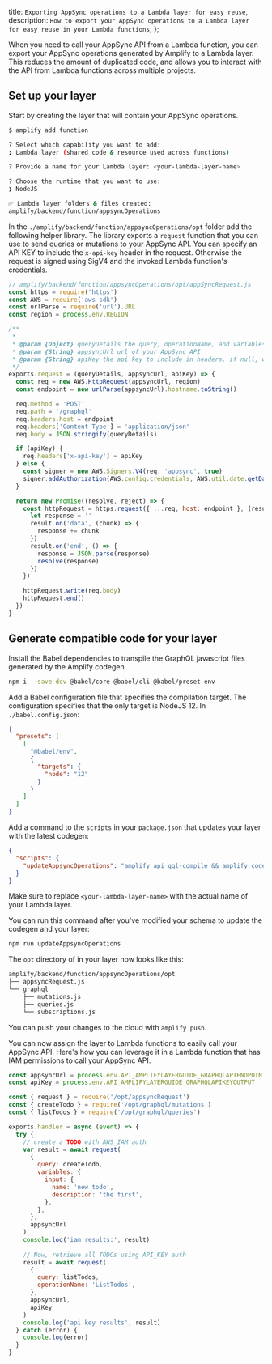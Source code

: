   title: `Exporting AppSync operations to a Lambda layer for easy reuse`,
  description: `How to export your AppSync operations to a Lambda layer for easy reuse in your Lambda functions`,
};

When you need to call your AppSync API from a Lambda function, you can export your AppSync operations generated by Amplify to a Lambda layer. This reduces the amount of duplicated code, and allows you to interact with the API from Lambda functions across multiple projects.

## Set up your layer

Start by creating the layer that will contain your AppSync operations.

```sh
$ amplify add function

? Select which capability you want to add:
❯ Lambda layer (shared code & resource used across functions)

? Provide a name for your Lambda layer: <your-lambda-layer-name>

? Choose the runtime that you want to use:
❯ NodeJS

✅ Lambda layer folders & files created:
amplify/backend/function/appsyncOperations
```

In the `./amplify/backend/function/appsyncOperations/opt` folder add the following helper library. The library exports a `request` function that you can use to send queries or mutations to your AppSync API. You can specify an API KEY to include the `x-api-key` header in the request. Otherwise the request is signed using SigV4 and the invoked Lambda function's credentials.

```javascript
// amplify/backend/function/appsyncOperations/opt/appSyncRequest.js
const https = require('https')
const AWS = require('aws-sdk')
const urlParse = require('url').URL
const region = process.env.REGION

/**
 *
 * @param {Object} queryDetails the query, operationName, and variables
 * @param {String} appsyncUrl url of your AppSync API
 * @param {String} apiKey the api key to include in headers. if null, will sign with SigV4
 */
exports.request = (queryDetails, appsyncUrl, apiKey) => {
  const req = new AWS.HttpRequest(appsyncUrl, region)
  const endpoint = new urlParse(appsyncUrl).hostname.toString()

  req.method = 'POST'
  req.path = '/graphql'
  req.headers.host = endpoint
  req.headers['Content-Type'] = 'application/json'
  req.body = JSON.stringify(queryDetails)

  if (apiKey) {
    req.headers['x-api-key'] = apiKey
  } else {
    const signer = new AWS.Signers.V4(req, 'appsync', true)
    signer.addAuthorization(AWS.config.credentials, AWS.util.date.getDate())
  }

  return new Promise((resolve, reject) => {
    const httpRequest = https.request({ ...req, host: endpoint }, (result) => {
      let response = ''
      result.on('data', (chunk) => {
        response += chunk
      })
      result.on('end', () => {
        response = JSON.parse(response)
        resolve(response)
      })
    })

    httpRequest.write(req.body)
    httpRequest.end()
  })
}
```

## Generate compatible code for your layer

Install the Babel dependencies to transpile the GraphQL javascript files generated by the Amplify codegen

```sh
npm i --save-dev @babel/core @babel/cli @babel/preset-env
```

Add a Babel configuration file that specifies the compilation target. The configuration specifies that the only target is NodeJS 12. In `./babel.config.json`:

```json
{
  "presets": [
    [
      "@babel/env",
      {
        "targets": {
          "node": "12"
        }
      }
    ]
  ]
}
```

Add a command to the `scripts` in your `package.json` that updates your layer with the latest codegen:

```json
{
  "scripts": {
    "updateAppsyncOperations": "amplify api gql-compile && amplify codegen && babel src/graphql --config-file ./babel.config.json -d ./amplify/backend/function/<your-lambda-layer-name>/opt/graphql/"
  }
}
```

Make sure to replace `<your-lambda-layer-name>` with the actual name of your Lambda layer.

You can run this command after you've modified your schema to update the codegen and your layer:

```sh
npm run updateAppsyncOperations
```

The `opt` directory of in your layer now looks like this:

```sh
amplify/backend/function/appsyncOperations/opt
├── appsyncRequest.js
└── graphql
    ├── mutations.js
    ├── queries.js
    └── subscriptions.js
```

You can push your changes to the cloud with `amplify push`.

You can now assign the layer to Lambda functions to easily call your AppSync API. Here's how you can leverage it in a Lambda function that has IAM permissions to call your AppSync API.

```javascript
const appsyncUrl = process.env.API_AMPLIFYLAYERGUIDE_GRAPHQLAPIENDPOINTOUTPUT
const apiKey = process.env.API_AMPLIFYLAYERGUIDE_GRAPHQLAPIKEYOUTPUT

const { request } = require('/opt/appsyncRequest')
const { createTodo } = require('/opt/graphql/mutations')
const { listTodos } = require('/opt/graphql/queries')

exports.handler = async (event) => {
  try {
    // create a TODO with AWS_IAM auth
    var result = await request(
      {
        query: createTodo,
        variables: {
          input: {
            name: 'new todo',
            description: 'the first',
          },
        },
      },
      appsyncUrl
    )
    console.log('iam results:', result)
    
    // Now, retrieve all TODOs using API_KEY auth
    result = await request(
      {
        query: listTodos,
        operationName: 'ListTodos',
      },
      appsyncUrl,
      apiKey
    )
    console.log('api key results', result)
  } catch (error) {
    console.log(error)
  }
}
```
